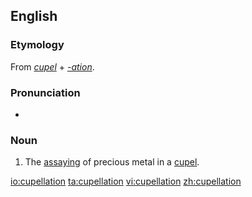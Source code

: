 ==English==

===Etymology===
From ''[[cupel]]'' + ''[[-ation]]''.

===Pronunciation===
* {{IPA|/kjuːpəˈleɪʃən/|lang=en}}

===Noun===
{{en-noun}}

# The [[assaying]] of precious metal in a [[cupel]].

[[io:cupellation]]
[[ta:cupellation]]
[[vi:cupellation]]
[[zh:cupellation]]